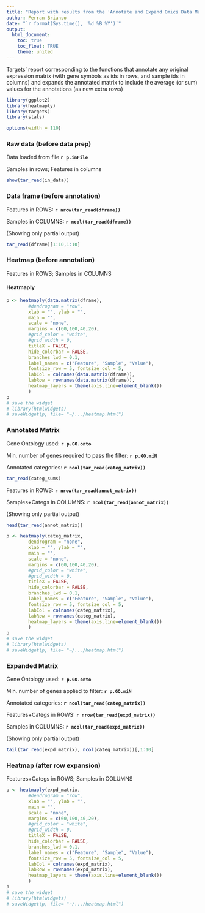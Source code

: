 ```yaml
---
title: "Report with results from the 'Annotate and Expand Omics Data Matrix' script (v.1)"
author: Ferran Brianso
date: "`r format(Sys.time(), '%d %B %Y')`"
output:
  html_document:
    toc: true
    toc_float: TRUE
    theme: united
---
```


Targets' report corresponding to the functions that annotate any original expression matrix (with gene symbols as ids in rows, and sample ids in columns) and expands the annotated matrix to include the average (or sum) values for the annotations (as new extra rows)

```r
library(ggplot2)
library(heatmaply)
library(targets)
library(stats)
```

```r
options(width = 110)
```

### Raw data (before data prep) 

Data loaded from file **`r p.inFile`**

Samples in rows; Features in columns 

```r
show(tar_read(in_data))
```

### Data frame (before annotation) 

Features in ROWS: **`r nrow(tar_read(dframe))`**

Samples in COLUMNS: **`r ncol(tar_read(dframe))`**

(Showing only partial output)
```r
tar_read(dframe)[1:10,1:10]
```

### Heatmap (before annotation)

Features in ROWS; Samples in COLUMNS

<!-- (Showing only partial output) -->
<!-- ```{r out.width = '95%'} -->
<!-- heatmap(data.matrix(dframe[1:40, 1:16]), -->
<!--         cexRow = 0.7, cexCol = 1, -->
<!--         Colv = NA) -->
<!-- ``` -->

#### Heatmaply
```r
p <- heatmaply(data.matrix(dframe), 
        #dendrogram = "row",
        xlab = "", ylab = "", 
        main = "",
        scale = "none",
        margins = c(60,100,40,20),
        #grid_color = "white",
        #grid_width = 0,
        titleX = FALSE,
        hide_colorbar = FALSE,
        branches_lwd = 0.1,
        label_names = c("Feature", "Sample", "Value"),
        fontsize_row = 5, fontsize_col = 5,
        labCol = colnames(data.matrix(dframe)),
        labRow = rownames(data.matrix(dframe)),
        heatmap_layers = theme(axis.line=element_blank())
        )
p
# save the widget
# library(htmlwidgets)
# saveWidget(p, file= "~/.../heatmap.html")
```

### Annotated Matrix

Gene Ontology used: **`r p.GO.onto`**

Min. number of genes required to pass the filter: **`r p.GO.miN`**

Annotated categories: **`r ncol(tar_read(categ_matrix))`**

```r
tar_read(categ_sums)
```

Features in ROWS: **`r nrow(tar_read(annot_matrix))`**

Samples+Categs in COLUMNS: **`r ncol(tar_read(annot_matrix))`**

(Showing only partial output)
```r
head(tar_read(annot_matrix))
```

```r
p <- heatmaply(categ_matrix, 
        dendrogram = "none",
        xlab = "", ylab = "", 
        main = "",
        scale = "none",
        margins = c(60,100,40,20),
        #grid_color = "white",
        #grid_width = 0,
        titleX = FALSE,
        hide_colorbar = FALSE,
        branches_lwd = 0.1,
        label_names = c("Feature", "Sample", "Value"),
        fontsize_row = 5, fontsize_col = 5,
        labCol = colnames(categ_matrix),
        labRow = rownames(categ_matrix),
        heatmap_layers = theme(axis.line=element_blank())
        )
p
# save the widget
# library(htmlwidgets)
# saveWidget(p, file= "~/.../heatmap.html")
```



### Expanded Matrix

Gene Ontology used: **`r p.GO.onto`**

Min. number of genes applied to filter: **`r p.GO.miN`**

Annotated categories: **`r ncol(tar_read(categ_matrix))`**

Features+Categs in ROWS: **`r nrow(tar_read(expd_matrix))`**

Samples in COLUMNS: **`r ncol(tar_read(expd_matrix))`**

(Showing only partial output)
```r
tail(tar_read(expd_matrix), ncol(categ_matrix))[,1:10]
```

### Heatmap (after row expansion) 

Features+Categs in ROWS; Samples in COLUMNS

```r
p <- heatmaply(expd_matrix, 
        #dendrogram = "row",
        xlab = "", ylab = "", 
        main = "",
        scale = "none",
        margins = c(60,100,40,20),
        #grid_color = "white",
        #grid_width = 0,
        titleX = FALSE,
        hide_colorbar = FALSE,
        branches_lwd = 0.1,
        label_names = c("Feature", "Sample", "Value"),
        fontsize_row = 5, fontsize_col = 5,
        labCol = colnames(expd_matrix),
        labRow = rownames(expd_matrix),
        heatmap_layers = theme(axis.line=element_blank())
        )
p
# save the widget
# library(htmlwidgets)
# saveWidget(p, file= "~/.../heatmap.html")
```
